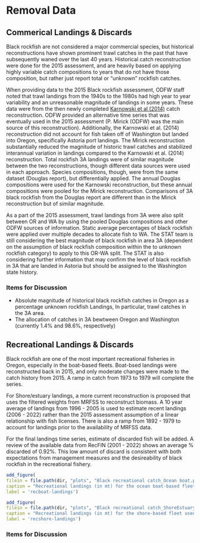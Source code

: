 # Removal Data

## Commerical Landings & Discards


Black rockfish are not considered a major commercial species, but historical reconstructions have shown prominent trawl catches in the past that have subsequently waned over the last 40 years. Historical catch reconstruction were done for the 2015 assessment, and are heavily based on applying highly variable catch compositions to years that do not have those composition, but rather just report total or "unknown" rockfish catches. 

When providing data to the 2015 Black rockfish assessment, ODFW staff noted that trawl landings from the 1940s to the 1980s had high year to year variability and an unreasonable magnitude of landings in some years. These data were from the then newly completed [Karnowski et al (2014)](https://www.dfw.state.or.us/mrp/publications/docs/ODFW_Info_Rpt%202014-02_Historic_Reconstruction_Oregon_Commercial_Fish_Landings.pdf) catch reconstruction. ODFW provided an alternative time series that was eventually used in the 2015 assessment (P. Mirick (ODFW) was the main source of this reconstruction). Additionally, the Karnowski et al. (2014) reconstruction did not account for fish taken off of Washington but landed into Oregon, specifically Astoria port landings. The Mirick reconstruction substantially reduced the magnitude of historic trawl catches and stabilized interannual variation in landings compared to the Karnowski et al. (2014) reconstruction. Total rockfish 3A landings were of similar magnitude between the two reconstructions, though different data sources were used in each approach. Species compositions, though, were from the same dataset (Douglas report), but differentially applied. The annual Douglas compositions were used for the Karnowski reconstruction, but these annual compositions were pooled for the Mirick reconstruction. Comparisons of 3A black rockfish from the Douglas report are different than in the Mirick reconstruction but of similar magnitude. 

As a part of the 2015 assessment, trawl landings from 3A were also split between OR and WA by using the pooled Douglas compositions and other ODFW sources of information. Static average percentages of black rockfish were applied over multiple decades to allocate fish to WA. The STAT team is still considering the best magnitude of black rockfish in area 3A (dependent on the assumption of black rockfish composition within the to unknown rockfish category) to apply to this OR-WA split. The STAT is also considering further information that may confirm the level of black rockfish in 3A that are landed in Astoria but should be assigned to the Washington state history.





### Items for Discussion

* Absolute magnitude of historical black rockfish catches in Oregon as a percentage unknown rockfish Landings, In particular, trawl catches in the 3A area.
* The allocation of catches in 3A bewtween Oregon and Washington (currently 1.4% and 98.6%, respectively)


## Recreational Landings & Discards
Black rockfish are one of the most important recreational fisheries in Oregon, especially in the boat-based fleets. Boat-bsed landings were reconstructed back in 2015, and only moderate changes were made to the catch history from 2015. A ramp in catch from 1973 to 1979 will complete the series.  

For Shore/estuary landings, a more current reconstruction is proposed that uses the filtered weights from MRFSS to reconstruct biomass. A 10 year average of landings from 1996 - 2005 is used to estimate recent landings (2006 - 2022) rather than the 2015 assessment assumption of a linear relationship with fish licenses. There is also a ramp from 1892 - 1979 to account for landings prior to the availability of MRFSS data.

For the final landings time series, estimate of discarded fish will be added. A review of the available data from RecFIN (2001 - 2022) shows an average % discarded of 0.92%. This low amount of discard is consistent with both expectations from management measures and the desireability of black rockfish in the recreational fishery.


```r
add_figure(
filein = file.path(dir, "plots", "Black recreational catch_Ocean boat.png"), 
caption = "Recreational landings (in mt) for the ocean boat-based fleet used in the 2015 versus that proposed for the 2023 assessment.",
label = 'recboat-landings')

```

```r
add_figure(
filein = file.path(dir, "plots", "Black recreational catch_ShoreEstuary_all years.png"), 
caption = "Recreational landings (in mt) for the shore-based fleet used in the 2015 versus that proposed for the 2023 assessment.",
label = 'recshore-landings')

```


### Items for Discussion

